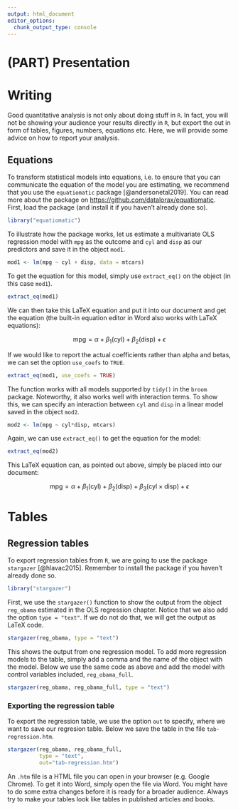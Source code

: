 ```yaml
---
output: html_document
editor_options: 
  chunk_output_type: console
---
```


# (PART) Presentation {-}

# Writing {#writing}

Good quantitative analysis is not only about doing stuff in `R`. In fact, you will not be showing your audience your results directly in `R`, but export the out in form of tables, figures, numbers, equations etc. Here, we will provide some advice on how to report your analysis.

## Equations

To transform statistical models into equations, i.e. to ensure that you can communicate the equation of the model you are estimating, we recommend that you use the `equatiomatic` package [@andersonetal2019]. You can read more about the package on [https://github.com/datalorax/equatiomatic](https://github.com/datalorax/equatiomatic). First, load the package (and install it if you haven't already done so).

```r
library("equatiomatic")
```

To illustrate how the package works, let us estimate a multivariate OLS regression model with `mpg` as the outcome and `cyl` and `disp` as our predictors and save it in the object `mod1`.

```r
mod1 <- lm(mpg ~ cyl + disp, data = mtcars)
```

To get the equation for this model, simply use `extract_eq()` on the object (in this case `mod1`).

```r
extract_eq(mod1)
```

We can then take this LaTeX equation and put it into our document and get the equation (the built-in equation editor in Word also works with LaTeX equations):

$$
\text{mpg} = \alpha + \beta_{1}(\text{cyl}) + \beta_{2}(\text{disp}) + \epsilon
$$

If we would like to report the actual coefficients rather than alpha and betas, we can set the option `use_coefs` to `TRUE`.

```r
extract_eq(mod1, use_coefs = TRUE)
```

The function works with all models supported by `tidy()` in the `broom` package. Noteworthy, it also works well with interaction terms. To show this, we can specify an interaction between `cyl` and `disp` in a linear model saved in the object `mod2`.

```r
mod2 <- lm(mpg ~ cyl*disp, mtcars)
```

Again, we can use `extract_eq()` to get the equation for the model:

```r
extract_eq(mod2)
```

This LaTeX equation can, as pointed out above, simply be placed into our document:

$$
\text{mpg} = \alpha + \beta_{1}(\text{cyl}) + \beta_{2}(\text{disp}) + \beta_{3}(\text{cyl} \times \text{disp}) + \epsilon
$$

# Tables

## Regression tables

To export regression tables from `R`, we are going to use the package `stargazer` [@hlavac2015]. Remember to install the package if you haven't already done so.

```r
library("stargazer")
```

First, we use the `stargazer()` function to show the output from the object `reg_obama` estimated in the OLS regression chapter. Notice that we also add the option `type = "text"`. If we do not do that, we will get the output as LaTeX code. 

```r
stargazer(reg_obama, type = "text")
```

This shows the output from one regression model. To add more regression models to the table, simply add a comma and the name of the object with the model. Below we use the same code as above and add the model with control variables included, `reg_obama_full`.

```r
stargazer(reg_obama, reg_obama_full, type = "text")
```

### Exporting the regression table

To export the regression table, we use the option `out` to specify, where we want to save our regresion table. Below we save the table in the file `tab-regression.htm`.

```r
stargazer(reg_obama, reg_obama_full, 
          type = "text",
          out="tab-regression.htm")
```

An `.htm` file is a HTML file you can open in your browser (e.g. Google Chrome). To get it into Word, simply open the file via Word. You might have to do some extra changes before it is ready for a broader audience. Always try to make your tables look like tables in published articles and books.
